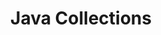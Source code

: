 ---
id: "q_jv1071"
questionType: "TRUE_FALSE"
title: "Java Collections"
statement: "A HashSet allows duplicate elements in Java."
difficulty: "MEDIUM"
category: "Java"
correctAnswer: false
explanation: "HashSet stores only unique elements; duplicates are ignored."
---